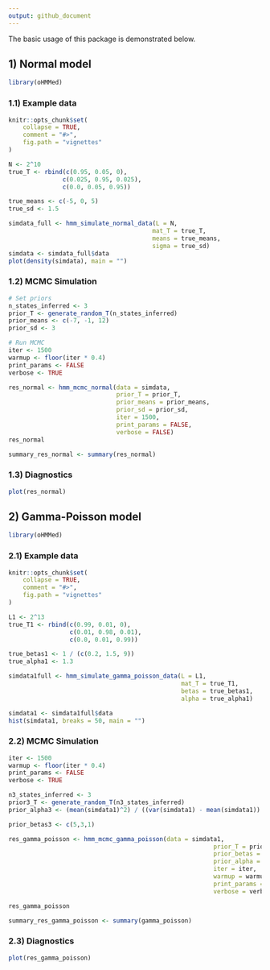 ```yaml
---
output: github_document
---
```


The basic usage of this package is demonstrated below.

## 1) Normal model

```r
library(oHMMed)
```

### 1.1) Example data

```r
knitr::opts_chunk$set(
    collapse = TRUE,
    comment = "#>",
    fig.path = "vignettes"
)
```

```r

N <- 2^10
true_T <- rbind(c(0.95, 0.05, 0),
               c(0.025, 0.95, 0.025),
               c(0.0, 0.05, 0.95))

true_means <- c(-5, 0, 5)
true_sd <- 1.5

simdata_full <- hmm_simulate_normal_data(L = N,
                                        mat_T = true_T,
                                        means = true_means,
                                        sigma = true_sd)
simdata <- simdata_full$data
plot(density(simdata), main = "")
```

### 1.2) MCMC Simulation

```r
# Set priors
n_states_inferred <- 3
prior_T <- generate_random_T(n_states_inferred)
prior_means <- c(-7, -1, 12)
prior_sd <- 3

# Run MCMC
iter <- 1500          
warmup <- floor(iter * 0.4)
print_params <- FALSE     
verbose <- TRUE

res_normal <- hmm_mcmc_normal(data = simdata,
                              prior_T = prior_T,
                              prior_means = prior_means,
                              prior_sd = prior_sd,
                              iter = 1500,
                              print_params = FALSE,
                              verbose = FALSE)
res_normal

summary_res_normal <- summary(res_normal)
```

### 1.3) Diagnostics

```r
plot(res_normal)
```


## 2) Gamma-Poisson model

```r
library(oHMMed)
```

### 2.1) Example data

```r
knitr::opts_chunk$set(
    collapse = TRUE,
    comment = "#>",
    fig.path = "vignettes"
)
```

```r

L1 <- 2^13  
true_T1 <- rbind(c(0.99, 0.01, 0),
                 c(0.01, 0.98, 0.01),
                 c(0.0, 0.01, 0.99))

true_betas1 <- 1 / (c(0.2, 1.5, 9)) 
true_alpha1 <- 1.3                  

simdata1full <- hmm_simulate_gamma_poisson_data(L = L1,
                                                mat_T = true_T1,
                                                betas = true_betas1,
                                                alpha = true_alpha1)

simdata1 <- simdata1full$data
hist(simdata1, breaks = 50, main = "")

```

### 2.2) MCMC Simulation

```r
iter <- 1500              
warmup <- floor(iter * 0.4)
print_params <- FALSE     
verbose <- TRUE           

n3_states_inferred <- 3
prior3_T <- generate_random_T(n3_states_inferred)
prior_alpha3 <- (mean(simdata1)^2) / ((var(simdata1) - mean(simdata1)) / 3) 

prior_betas3 <- c(5,3,1)

res_gamma_poisson <- hmm_mcmc_gamma_poisson(data = simdata1,
                                                         prior_T = prior3_T,
                                                         prior_betas = prior_betas3,
                                                         prior_alpha = prior_alpha3,
                                                         iter = iter,
                                                         warmup = warmup,
                                                         print_params = print_params,
                                                         verbose = verbose)

res_gamma_poisson

summary_res_gamma_poisson <- summary(gamma_poisson)
```

### 2.3) Diagnostics

```r
plot(res_gamma_poisson)
```





